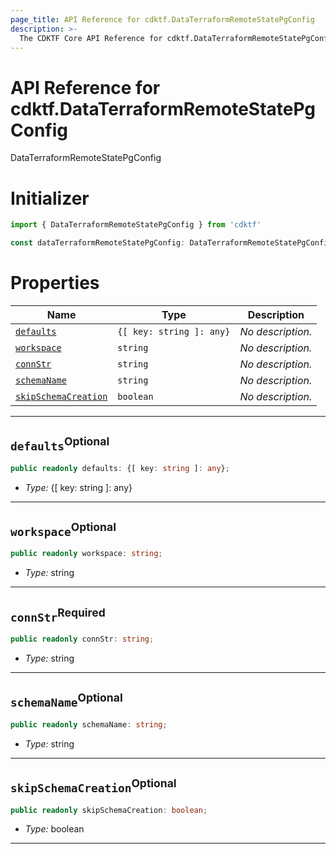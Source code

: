 ```yaml
---
page_title: API Reference for cdktf.DataTerraformRemoteStatePgConfig
description: >-
  The CDKTF Core API Reference for cdktf.DataTerraformRemoteStatePgConfig.
---
```


<!-- This file is generated through yarn generate-docs -->

# API Reference for cdktf.DataTerraformRemoteStatePgConfig

   DataTerraformRemoteStatePgConfig <a name="DataTerraformRemoteStatePgConfig" id="cdktf.DataTerraformRemoteStatePgConfig"></a>
  
  # Initializer <a name="Initializer" id="cdktf.DataTerraformRemoteStatePgConfig.Initializer"></a>
  
  ```typescript
  import { DataTerraformRemoteStatePgConfig } from 'cdktf'
  
  const dataTerraformRemoteStatePgConfig: DataTerraformRemoteStatePgConfig = { ... }
  ```
  
  # Properties <a name="Properties" id="Properties"></a>
  
  | **Name** | **Type** | **Description** |
  | --- | --- | --- |
  | <code><a href="#cdktf.DataTerraformRemoteStatePgConfig.property.defaults">defaults</a></code> | <code>{[ key: string ]: any}</code> | *No description.* |
  | <code><a href="#cdktf.DataTerraformRemoteStatePgConfig.property.workspace">workspace</a></code> | <code>string</code> | *No description.* |
  | <code><a href="#cdktf.DataTerraformRemoteStatePgConfig.property.connStr">connStr</a></code> | <code>string</code> | *No description.* |
  | <code><a href="#cdktf.DataTerraformRemoteStatePgConfig.property.schemaName">schemaName</a></code> | <code>string</code> | *No description.* |
  | <code><a href="#cdktf.DataTerraformRemoteStatePgConfig.property.skipSchemaCreation">skipSchemaCreation</a></code> | <code>boolean</code> | *No description.* |
  
  ---
  
  ## `defaults`<sup>Optional</sup> <a name="defaults" id="cdktf.DataTerraformRemoteStatePgConfig.property.defaults"></a>
  
  ```typescript
  public readonly defaults: {[ key: string ]: any};
  ```
  
  - *Type:* {[ key: string ]: any}
  
  ---
  
  ## `workspace`<sup>Optional</sup> <a name="workspace" id="cdktf.DataTerraformRemoteStatePgConfig.property.workspace"></a>
  
  ```typescript
  public readonly workspace: string;
  ```
  
  - *Type:* string
  
  ---
  
  ## `connStr`<sup>Required</sup> <a name="connStr" id="cdktf.DataTerraformRemoteStatePgConfig.property.connStr"></a>
  
  ```typescript
  public readonly connStr: string;
  ```
  
  - *Type:* string
  
  ---
  
  ## `schemaName`<sup>Optional</sup> <a name="schemaName" id="cdktf.DataTerraformRemoteStatePgConfig.property.schemaName"></a>
  
  ```typescript
  public readonly schemaName: string;
  ```
  
  - *Type:* string
  
  ---
  
  ## `skipSchemaCreation`<sup>Optional</sup> <a name="skipSchemaCreation" id="cdktf.DataTerraformRemoteStatePgConfig.property.skipSchemaCreation"></a>
  
  ```typescript
  public readonly skipSchemaCreation: boolean;
  ```
  
  - *Type:* boolean
  
  ---
  
